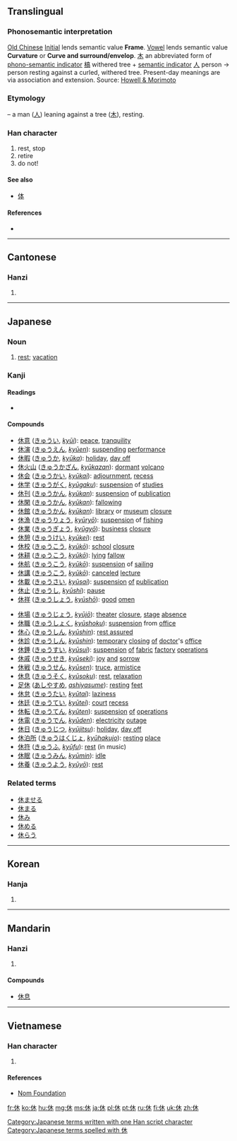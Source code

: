 {{also|体}}
==Translingual==
{{stroke order|strokes=6}}

===Phonosemantic interpretation===

[[w:Old_Chinese|Old Chinese]] [[w:Old_Chinese_phonology#Initials|Initial]] {{IPAchar|/*k-/}} lends semantic value '''Frame'''. [[w:Old_Chinese_phonology#Vowels|Vowel]] {{IPAchar|/*-o-/}} lends semantic value '''Curvature''' or '''Curve and surround/envelop'''.
[[木]] an abbreviated form of [[w:Chinese_character_classification#Phono-semantic_compound_characters|phono-semantic indicator]] [[槁]] withered tree + [[w:Radical_(Chinese_character)#Semantic_elements|semantic indicator]] [[人]] person → person resting against a curled, withered tree. Present-day meanings are via association and extension.
Source: [http://www.kanjinetworks.com/eng/kanji-dictionary/online-kanji-etymology-dictionary.cfm?kanji_id=KOG16 Howell & Morimoto]

===Etymology===
{{Han compound|人|t1=man|木|t2=tree|ls=ic}} – a man ([[人]]) leaning against a tree ([[木]]), resting.

===Han character===
{{Han char|rn=9|rad=人|as=04|sn=6|four=2429<sub>0</sub>|canj=人木 (OD)|ids=⿰[[亻]][[木]]}}

# rest, stop
# retire
# do not!

====See also====
* [[体]] <!-- Graphically similar -->

====References====
* {{Han ref|kx=0096.020|dkj=00440|dj=0203.020|hdz=10117.180|uh=4F11|ud=20241|bh=A5F0|bd=42480}}

----

==Cantonese==

===Hanzi===
{{yue-hanzi|jyut=|y=yau1}}

# {{defn|lang=yue|sort=人04}}

----

==Japanese==
{{ja-see-also|休する}}

===Noun===
{{ja-noun|k|hira=きゅう|rom=kyū}}

# [[rest]]; [[vacation]]

===Kanji===
{{ja-kanji|grade=1|rs=人04}}

====Readings====
* {{ja-readings|on=[[きゅう]] ([[kyū]]), [[く]] ([[ku]])|kun=[[やすむ]] ([[休む]], [[yasumu]]), [[いこう]] ([[ikou]]), [[やめる]] ([[yameru]])|nanori=[[やすみ]] ([[yasumi]])}}

====Compounds====
{{top2}}
* [[休意]] ([[きゅうい]], ''[[kyūi]]''): [[peace]], [[tranquility]]
* [[休演]] ([[きゅうえん]], ''[[kyūen]]''): [[suspending]] [[performance]]
* [[休暇]] ([[きゅうか]], ''[[kyūka]]''): [[holiday]], [[day off]]
* [[休火山]] ([[きゅうかざん]], ''[[kyūkazan]]''): [[dormant]] [[volcano]]
* [[休会]] ([[きゅうかい]], ''[[kyūkai]]''): [[adjournment]], [[recess]]
* [[休学]] ([[きゅうがく]], ''[[kyūgaku]]''): [[suspension]] of [[studies]]
* [[休刊]] ([[きゅうかん]], ''[[kyūkan]]''): [[suspension]] of [[publication]]
* [[休閑]] ([[きゅうかん]], ''[[kyūkan]]''): [[fallowing]]
* [[休館]] ([[きゅうかん]], ''[[kyūkan]]''): [[library]] or [[museum]] [[closure]]
* [[休漁]] ([[きゅうりょう]], ''[[kyūryō]]''): [[suspension]] of [[fishing]]
* [[休業]] ([[きゅうぎょう]], ''[[kyūgyō]]''): [[business]] [[closure]]
* [[休憩]] ([[きゅうけい]], ''[[kyūkei]]''): [[rest]]
* [[休校]] ([[きゅうこう]], ''[[kyūkō]]''): [[school]] [[closure]]
* [[休耕]] ([[きゅうこう]], ''[[kyūkō]]''): [[lying]] [[fallow]]
* [[休航]] ([[きゅうこう]], ''[[kyūkō]]''): [[suspension]] of [[sailing]]
* [[休講]] ([[きゅうこう ]], ''[[kyūkō]]''): [[canceled]] [[lecture]]
* [[休載]] ([[きゅうさい]], ''[[kyūsai]]''): [[suspension]] [[of]] [[publication]]
* [[休止]] ([[きゅうし]], ''[[kyūshi]]''): [[pause]]
* [[休祥]] ([[きゅうしょう]], ''[[kyūshō]]''): [[good]] [[omen]]
{{mid2}}
* [[休場]] ([[きゅうじょう]], ''[[kyūjō]]''): [[theater]] [[closure]], [[stage]] [[absence]]
* [[休職]] ([[きゅうしょく]], ''[[kyūshoku]]''): [[suspension]] from [[office]]
* [[休心]] ([[きゅうしん]], ''[[kyūshin]]''): [[rest assured]]
* [[休診]] ([[きゅうしん]], ''[[kyūshin]]''): [[temporary]] [[closing]] [[of]] [[doctor]]'s [[office]]
* [[休錘]] ([[きゅうすい]], ''[[kyūsui]]''): [[suspension]] [[of]] [[fabric]] [[factory]] [[operations]]
* [[休戚]] ([[きゅうせき]], ''[[kyūseki]]''): [[joy]] [[and]] [[sorrow]]
* [[休戦]] ([[きゅうせん]], ''[[kyūsen]]''): [[truce]], [[armistice]]
* [[休息]] ([[きゅうそく]], ''[[kyūsoku]]''): [[rest]], [[relaxation]]
* [[足休]] ([[あしやすめ]], ''[[ashiyasume]]''): [[resting]] [[feet]]
* [[休怠]] ([[きゅうたい]], ''[[kyūtai]]''): [[laziness]]
* [[休廷]] ([[きゅうてい]], ''[[kyūtei]]''): [[court]] [[recess]]
* [[休転]] ([[きゅうてん]], ''[[kyūten]]''): [[suspension]] [[of]] [[operations]]
* [[休電]] ([[きゅうでん]], ''[[kyūden]]''): [[electricity]] [[outage]]
* [[休日]] ([[きゅうじつ]], ''[[kyūjitsu]]''): [[holiday]], [[day off]]
* [[休泊所]] ([[きゅうはくじょ]], ''[[kyūhakujo]]''): [[resting]] [[place]]
* [[休符]] ([[きゅうふ]], ''[[kyūfu]]''): [[rest]] (in music)
* [[休眠]] ([[きゅうみん]], ''[[kyūmin]]''): [[idle]]
* [[休養]] ([[きゅうよう]], ''[[kyūyō]]''): [[rest]]
{{bottom}}

===Related terms===
* [[休ませる]]
* [[休まる]]
* [[休み]]
* [[休める]]
* [[休らう]]

[[Category:Japanese terms written with one Han script character]]
[[Category:Japanese terms spelled with 休]]

----

==Korean==

===Hanja===
{{ko-hanja|hangeul=휴|eumhun=쉴|rv=hyu|mr=hyu}}

# {{defn|lang=ko|sort=人04}}

----

==Mandarin==

===Hanzi===
{{cmn-hanzi|pin=[[xiū]] ([[xiu1]])|wg=hsiu<sup>1</sup>}}

# {{defn|lang=cmn|sort=人04}}

====Compounds====
* [[休息]]

----

==Vietnamese==

===Han character===
{{vi-hantu|[[hưu]], [[hầu]], [[hươu]]|rs=人04}}

# {{defn|lang=vi|sort=人04}}

====References====
*[http://nomfoundation.org/common/nom_details.php?codepoint=4f11 Nom Foundation]

[[fr:休]]
[[ko:休]]
[[hu:休]]
[[mg:休]]
[[ms:休]]
[[ja:休]]
[[pl:休]]
[[pt:休]]
[[ru:休]]
[[fi:休]]
[[uk:休]]
[[zh:休]]